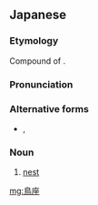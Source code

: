 ==Japanese==
{{ja-kanjitab|と|くら|k2=ぐら|yomi=k}}

===Etymology===
Compound of {{affix|sort=とぐら|ja|鳥|tr1=to|座|tr2=kura}}. {{rendaku2|sort=とぐら|kura|gura}}

===Pronunciation===
{{ja-pron|yomi=k|とぐら}}

===Alternative forms===
* {{ja-l|鳥栖}}, {{ja-l|塒}}

===Noun===
{{ja-noun|とぐら}}

# [[nest]]

[[mg:鳥座]]
